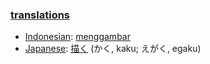 === [[translation]]s ===
*[[Indonesian]]: [[gambar|menggambar]]
*[[Japanese]]: [[描く]] (かく, kaku; えがく, egaku)